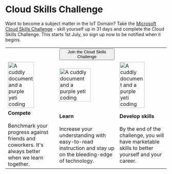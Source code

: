 # Cloud Skills Challenge

Want to become a subject matter in the IoT Domain? Take the [Microsoft Cloud Skills Challenge](https://docs.microsoft.com/learn/challenges?id=261fd583-fa7b-4b1f-86eb-6a52b5468a23) - skill yourself up in 31 days and complete the Cloud Skills Challenge. This starts 1st July, so sign up now to be notified when it begins.

<table>
<tr style={{border:'0px', 'background-color':'#00000000'}}>
    <td style={{border:'0px', 'text-align': 'center'}}></td>
    <td style={{border:'0px', 'text-align': 'center'}}>
<button onclick="location.href='https://docs.microsoft.com/learn/challenges?id=261fd583-fa7b-4b1f-86eb-6a52b5468a23'" type="button" class="clean-btn button button--primary margin-left--md">
         Join the Cloud Skills Challenge</button></td>
    <td style={{border:'0px', 'text-align': 'center'}}></td>
</tr>
<tr style={{border:'0px', 'background-color':'#00000000'}}>
    <td style={{border:'0px', 'text-align': 'center'}}><img src='https://docs.microsoft.com/en-us/media/learn/challenge/how_it_works_1.png?branch=main' width='75%' alt='A cuddly document and a purple yeti coding'/></td>
    <td style={{border:'0px', 'text-align': 'center'}}><img src='https://docs.microsoft.com/en-us/media/learn/challenge/how_it_works_2.png?branch=main' width='75%' alt='A cuddly document and a purple yeti coding'/></td>
    <td style={{border:'0px', 'text-align': 'center'}}><img src='https://docs.microsoft.com/en-us/media/learn/challenge/how_it_works_3.png?branch=main' width='75%' alt='A cuddly document and a purple yeti coding'/></td>
</tr>
<tr style={{border:'0px', 'background-color':'#00000000'}}>
    <td style={{border:'0px'}}><b>Compete</b><br/><br/>Benchmark your progress against friends and coworkers. It's always better when we learn together.</td>
    <td style={{border:'0px'}}><b>Learn</b><br/><br/>Increase your understanding with easy-to-read instruction and stay up on the bleeding-edge of technology.</td>
    <td style={{border:'0px'}}><b>Develop skills</b><br/><br/>By the end of the challenge, you will have marketable skills to better yourself and your career.</td>
</tr>
</table>
